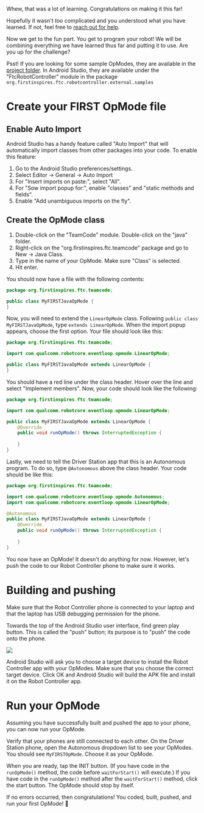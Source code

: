 Whew, that was a lot of learning. Congratulations on making it this far!

Hopefully it wasn't _too_ complicated and you understood what you have learned. If not, feel free to [reach out for help](intro/get-help).

Now we get to the fun part. You get to program your robot! We will be combining everything we have learned thus far and putting it to use. Are you up for the challenge?

<Callout>

Psst! If you are looking for some sample OpModes, they are available in the [project folder](programming-setup/project-folder). In Android Studio, they are available under the "FtcRobotController" module in the package `org.firstinspires.ftc.robotcontroller.external.samples`

</Callout>

# Create your FIRST OpMode file

## Enable Auto Import

Android Studio has a handy feature called "Auto Import" that will automatically import classes from other packages into your code. To enable this feature:

1. Go to the Android Studio preferences/settings.
2. Select Editor → General → Auto Import
3. For "Insert imports on paste:", select "All".
4. For "Sow import popup for:", enable "classes" and "static methods and fields".
5. Enable "Add unambiguous imports on the fly".

## Create the OpMode class

1. Double-click on the "TeamCode" module. Double-click on the "java" folder.
2. Right-click on the "org.firstinspires.ftc.teamcode" package and go to New → Java Class.
3. Type in the name of your OpMode. Make sure "Class" is selected.
4. Hit enter.

You should now have a file with the following contents:

```java
package org.firstinspires.ftc.teamcode;

public class MyFIRSTJavaOpMode {
}
```

Now, you will need to extend the `LinearOpMode` class. Following `public class MyFIRSTJavaOpMode`, type `extends LinearOpMode`. When the import popup appears, choose the first option. Your file should look like this:

```java
package org.firstinspires.ftc.teamcode;

import com.qualcomm.robotcore.eventloop.opmode.LinearOpMode;

public class MyFIRSTJavaOpMode extends LinearOpMode {
}
```

You should have a red line under the class header. Hover over the line and select "Implement members". Now, your code should look like the following:

```java
package org.firstinspires.ftc.teamcode;

import com.qualcomm.robotcore.eventloop.opmode.LinearOpMode;

public class MyFIRSTJavaOpMode extends LinearOpMode {
    @Override
    public void runOpMode() throws InterruptedException {
    
    }
}
```

Lastly, we need to tell the Driver Station app that this is an Autonomous program. To do so, type `@Autonomous` above the class header. Your code should be like this:

```java
package org.firstinspires.ftc.teamcode;

import com.qualcomm.robotcore.eventloop.opmode.Autonomous;
import com.qualcomm.robotcore.eventloop.opmode.LinearOpMode;

@Autonomous
public class MyFIRSTJavaOpMode extends LinearOpMode {
    @Override
    public void runOpMode() throws InterruptedException {
    
    }
}
```

You now have an OpMode! It doesn't do anything for now. However, let's push the code to our Robot Controller phone to make sure it works.

# Building and pushing

Make sure that the Robot Controller phone is connected to your laptop and that the laptop has USB debugging permission for the phone.

Towards the top of the Android Studio user interface, find green play button. This is called the "push" button; its purpose is to "push" the code onto the phone.

![](https://github.com/FIRST-Tech-Challenge/SkyStone/wiki/images/Creating-and-Running-an-Op-Mode-%28Android-Studio%29/RunTeamCode.jpg)

Android Studio will ask you to choose a target device to install the Robot Controller app with your OpModes. Make sure that you choose the correct target device. Click OK and Android Studio will build the APK file and install it on the Robot Controller app.

# Run your OpMode

Assuming you have successfully built and pushed the app to your phone, you can now run your OpMode.

Verify that your phones are still connected to each other. On the Driver Station phone, open the Autonomous dropdown list to see your OpModes. You should see `MyFIRSTOpMode`. Choose it as your OpMode.

When you are ready, tap the INIT button. \(If you have code in the `runOpMode()` method, the code before `waitForStart()` will execute.\) If you have code in the `runOpMode()` method after the `waitForStart()` method, click the start button. The OpMode should stop by itself.

If no errors occurred, then congratulations! You coded, built, pushed, and run your first OpMode! 👏